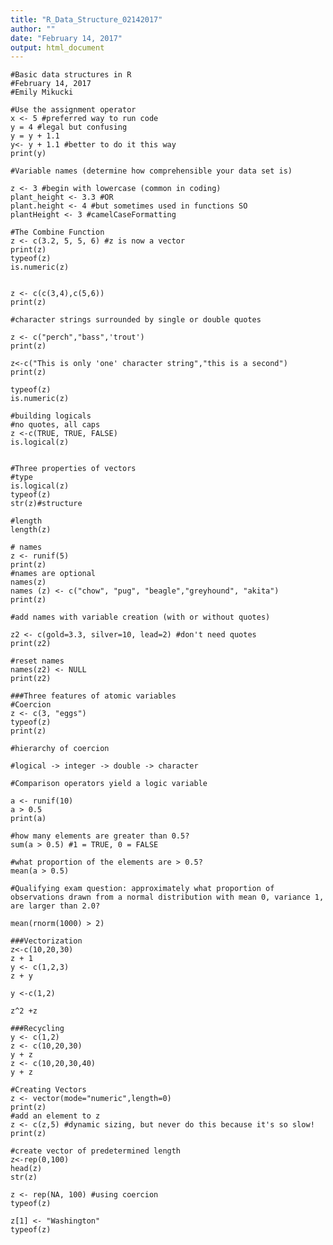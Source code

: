 ```yaml
---
title: "R_Data_Structure_02142017"
author: ""
date: "February 14, 2017"
output: html_document
---
```

```
#Basic data structures in R
#February 14, 2017
#Emily Mikucki

#Use the assignment operator 
x <- 5 #preferred way to run code
y = 4 #legal but confusing
y = y + 1.1 
y<- y + 1.1 #better to do it this way 
print(y)

#Variable names (determine how comprehensible your data set is)

z <- 3 #begin with lowercase (common in coding)
plant_height <- 3.3 #OR
plant.height <- 4 #but sometimes used in functions SO
plantHeight <- 3 #camelCaseFormatting

#The Combine Function
z <- c(3.2, 5, 5, 6) #z is now a vector
print(z)
typeof(z)
is.numeric(z)


z <- c(c(3,4),c(5,6))
print(z)

#character strings surrounded by single or double quotes 

z <- c("perch","bass",'trout')
print(z)

z<-c("This is only 'one' character string","this is a second")
print(z)

typeof(z)
is.numeric(z)

#building logicals
#no quotes, all caps
z <-c(TRUE, TRUE, FALSE)
is.logical(z)


#Three properties of vectors
#type
is.logical(z)
typeof(z)
str(z)#structure

#length
length(z)

# names
z <- runif(5)
print(z)
#names are optional 
names(z)
names (z) <- c("chow", "pug", "beagle","greyhound", "akita")
print(z)

#add names with variable creation (with or without quotes)

z2 <- c(gold=3.3, silver=10, lead=2) #don't need quotes
print(z2)

#reset names
names(z2) <- NULL
print(z2)

###Three features of atomic variables 
#Coercion
z <- c(3, "eggs")
typeof(z)
print(z)

#hierarchy of coercion

#logical -> integer -> double -> character

#Comparison operators yield a logic variable 

a <- runif(10)
a > 0.5 
print(a)

#how many elements are greater than 0.5?
sum(a > 0.5) #1 = TRUE, 0 = FALSE

#what proportion of the elements are > 0.5?
mean(a > 0.5)

#Qualifying exam question: approximately what proportion of observations drawn from a normal distribution with mean 0, variance 1, are larger than 2.0?

mean(rnorm(1000) > 2)

###Vectorization
z<-c(10,20,30)
z + 1
y <- c(1,2,3)
z + y 

y <-c(1,2)

z^2 +z

###Recycling
y <- c(1,2)
z <- c(10,20,30)
y + z 
z <- c(10,20,30,40)
y + z

#Creating Vectors
z <- vector(mode="numeric",length=0)
print(z)
#add an element to z 
z <- c(z,5) #dynamic sizing, but never do this because it's so slow!
print(z)

#create vector of predetermined length 
z<-rep(0,100)
head(z)
str(z)

z <- rep(NA, 100) #using coercion
typeof(z)

z[1] <- "Washington"
typeof(z)
```